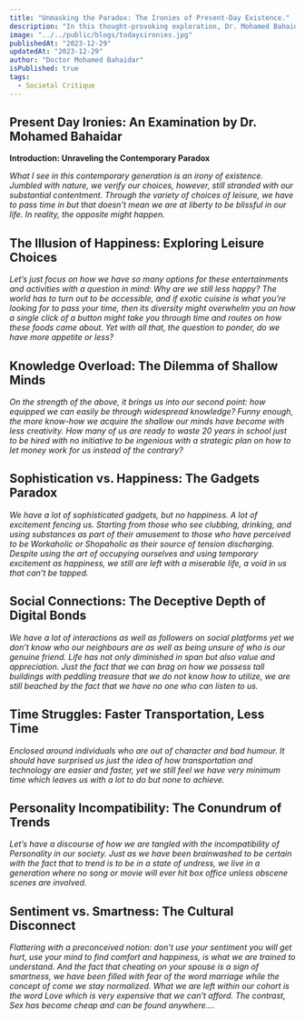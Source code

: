 ```yaml
---
title: "Unmasking the Paradox: The Ironies of Present-Day Existence."
description: "In this thought-provoking exploration, Dr. Mohamed Bahaidar dissects the contemporary generation's existence, revealing the paradoxes that define our lives."
image: "../../public/blogs/todaysironies.jpg"
publishedAt: "2023-12-29"
updatedAt: "2023-12-29"
author: "Doctor Mohamed Bahaidar"
isPublished: true
tags:
  - Societal Critique
---
```


## **Present Day Ironies: An Examination by Dr. Mohamed Bahaidar**

**Introduction: Unraveling the Contemporary Paradox**

_What I see in this contemporary generation is an irony of existence. Jumbled with nature, we verify our choices, however, still stranded with our substantial contentment. Through the variety of choices of leisure, we have to pass time in but that doesn’t mean we are at liberty to be blissful in our life. In reality, the opposite might happen._

## **The Illusion of Happiness: Exploring Leisure Choices**

_Let’s just focus on how we have so many options for these entertainments and activities with a question in mind: Why are we still less happy? The world has to turn out to be accessible, and if exotic cuisine is what you’re looking for to pass your time, then its diversity might overwhelm you on how a single click of a button might take you through time and routes on how these foods came about. Yet with all that, the question to ponder, do we have more appetite or less?_

## **Knowledge Overload: The Dilemma of Shallow Minds**

_On the strength of the above, it brings us into our second point: how equipped we can easily be through widespread knowledge? Funny enough, the more know-how we acquire the shallow our minds have become with less creativity. How many of us are ready to waste 20 years in school just to be hired with no initiative to be ingenious with a strategic plan on how to let money work for us instead of the contrary?_

## **Sophistication vs. Happiness: The Gadgets Paradox**

_We have a lot of sophisticated gadgets, but no happiness. A lot of excitement fencing us. Starting from those who see clubbing, drinking, and using substances as part of their amusement to those who have perceived to be Workaholic or Shopaholic as their source of tension discharging. Despite using the art of occupying ourselves and using temporary excitement as happiness, we still are left with a miserable life, a void in us that can’t be tapped._

## **Social Connections: The Deceptive Depth of Digital Bonds**

_We have a lot of interactions as well as followers on social platforms yet we don’t know who our neighbours are as well as being unsure of who is our genuine friend. Life has not only diminished in span but also value and appreciation. Just the fact that we can brag on how we possess tall buildings with peddling treasure that we do not know how to utilize, we are still beached by the fact that we have no one who can listen to us._

## **Time Struggles: Faster Transportation, Less Time**

_Enclosed around individuals who are out of character and bad humour. It should have surprised us just the idea of how transportation and technology are easier and faster, yet we still feel we have very minimum time which leaves us with a lot to do but none to achieve._

## **Personality Incompatibility: The Conundrum of Trends**

_Let’s have a discourse of how we are tangled with the incompatibility of Personality in our society. Just as we have been brainwashed to be certain with the fact that to trend is to be in a state of undress, we live in a generation where no song or movie will ever hit box office unless obscene scenes are involved._

## **Sentiment vs. Smartness: The Cultural Disconnect**

_Flattering with a preconceived notion: don’t use your sentiment you will get hurt, use your mind to find comfort and happiness, is what we are trained to understand. And the fact that cheating on your spouse is a sign of smartness, we have been filled with fear of the word marriage while the concept of come we stay normalized. What we are left within our cohort is the word Love which is very expensive that we can’t afford. The contrast, Sex has become cheap and can be found anywhere…._
